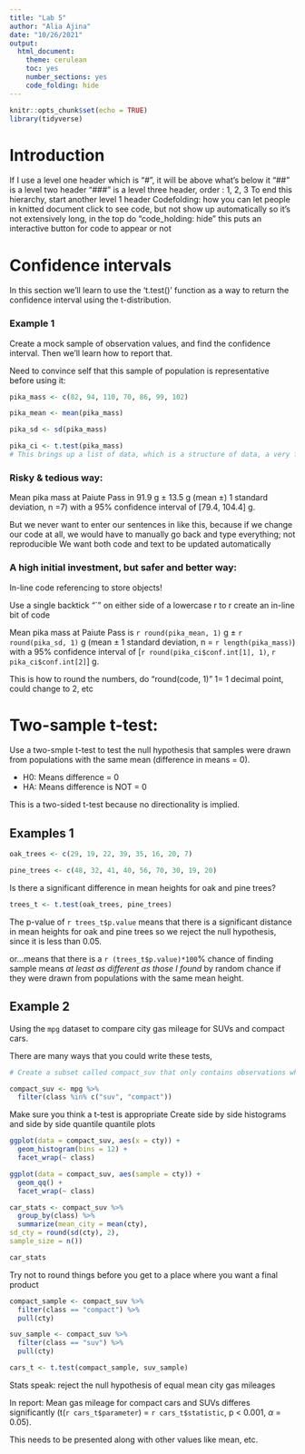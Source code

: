 ```yaml
---
title: "Lab 5"
author: "Alia Ajina"
date: "10/26/2021"
output: 
  html_document: 
    theme: cerulean
    toc: yes
    number_sections: yes
    code_folding: hide
---
```


```r
knitr::opts_chunk$set(echo = TRUE)
library(tidyverse)
```

# Introduction

If I use a level one header which is "#", it will be above what's below it
"##" is a level two header
"###" is a level three header, order : 1, 2, 3 
To end this hierarchy, start another level 1 header 
Codefolding: how you can let people in knitted document click to see code, but not show up automatically so it's not extensively long, in the top do "code_holding: hide" this puts an interactive button for code to appear or not

# Confidence intervals

In this section we'll learn to use the 't.test()' function as a way to return the confidence interval using the t-distribution.

### Example 1

Create a mock sample of observation values, and find the confidence interval. Then we'll learn how to report that.

Need to convince self that this sample of population is representative before using it:

```r
pika_mass <- c(82, 94, 110, 70, 86, 99, 102)

pika_mean <- mean(pika_mass)

pika_sd <- sd(pika_mass)

pika_ci <- t.test(pika_mass)
# This brings up a list of data, which is a structure of data, a very flexible way to store information
```

### Risky & tedious way:

Mean pika mass at Paiute Pass in 91.9 g $\pm$ 13.5 g (mean $\pm$) 1 standard deviation, n =7) with a 95% confidence interval of [79.4, 104.4] g.

But we never want to enter our sentences in like this, because if we change our code at all, we would have to manually go back and type everything; not reproducible
We want both code and text to be updated automatically

### A high initial investment, but safer and better way:

In-line code referencing to store objects!

Use a single backtick "`" on either side of a lowercase r to r create an in-line bit of code

Mean pika mass at Paiute Pass is `r round(pika_mean, 1)` g $\pm$ `r round(pika_sd, 1)` g (mean $\pm$ 1 standard deviation, n = `r length(pika_mass)`) with a 95% confidence interval of [`r round(pika_ci$conf.int[1], 1)`, `r pika_ci$conf.int[2]`] g.

This is how to round the numbers, do "round(code, 1)" 1= 1 decimal point, could change to 2, etc

# Two-sample t-test:

Use a two-smple t-test to test the null hypothesis that samples were drawn from populations with the same mean (difference in means = 0).

- H0: Means difference = 0
- HA: Means difference is NOT = 0

This is a two-sided t-test because no directionality is implied.

## Examples 1

```r
oak_trees <- c(29, 19, 22, 39, 35, 16, 20, 7)

pine_trees <- c(48, 32, 41, 40, 56, 70, 30, 19, 20)
```

Is there a significant difference in mean heights for oak and pine trees?

```r
trees_t <- t.test(oak_trees, pine_trees)
```

The p-value of `r trees_t$p.value` means that there is a significant distance in mean heights for oak and pine trees so we reject the null hypothesis, since it is less than 0.05.

or...means that there is a `r (trees_t$p.value)*100`% chance of finding sample means *at least as different as those I found* by random chance if they were drawn from populations with the same mean height.

## Example 2

Using the `mpg` dataset to compare city gas mileage for SUVs and compact cars.

There are many ways that you could write these tests, 

```r
# Create a subset called compact_suv that only contains observations where the class is suv OR compact

compact_suv <- mpg %>% 
  filter(class %in% c("suv", "compact"))

```

Make sure you think a t-test is appropriate
Create side by side histograms and side by side quantile quantile plots

```r
ggplot(data = compact_suv, aes(x = cty)) + 
  geom_histogram(bins = 12) + 
  facet_wrap(~ class)

ggplot(data = compact_suv, aes(sample = cty)) + 
  geom_qq() + 
  facet_wrap(~ class)
```

```r
car_stats <- compact_suv %>% 
  group_by(class) %>% 
  summarize(mean_city = mean(cty),
sd_cty = round(sd(cty), 2),
sample_size = n())

car_stats
```
Try not to round things before you get to a place where you want a final product

```r
compact_sample <- compact_suv %>% 
  filter(class == "compact") %>% 
  pull(cty)

suv_sample <- compact_suv %>% 
  filter(class == "suv") %>% 
  pull(cty)

cars_t <- t.test(compact_sample, suv_sample)
```

Stats speak: reject the null hypothesis of equal mean city gas mileages

In report: Mean gas mileage for compact cars and SUVs differes significantly (t(`r cars_t$parameter`) = `r cars_t$statistic`, p < 0.001, $\alpha$ = 0.05). 

This needs to be presented along with other values like mean, etc.
